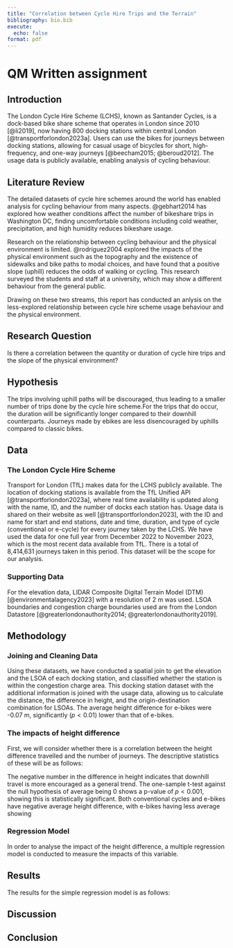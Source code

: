 ```yaml
---
title: "Correlation between Cycle Hire Trips and the Terrain"
bibliography: bio.bib
execute: 
  echo: false
format: pdf
---
```



# QM Written assignment

## Introduction


The London Cycle Hire Scheme (LCHS), known as Santander Cycles, is a dock-based bike share scheme that operates in London since 2010 [@li2019], now having 800 docking stations within central London [@transportforlondon2023a]. Users can use the bikes for journeys between docking stations, allowing for casual usage of bicycles for short, high-frequency, and one-way journeys [@beecham2015; @beroud2012]. The usage data is publicly available, enabling analysis of cycling behaviour.

## Literature Review

The detailed datasets of cycle hire schemes around the world has enabled analysis for cycling behaviour from many aspects.  @gebhart2014 has explored how weather conditions affect the number of bikeshare trips in Washington DC, finding uncomfortable conditions including cold weather, precipitation, and high humidity reduces bikeshare usage.

Research on the relationship between cycling behaviour and the physical environment is limited. @rodriguez2004 explored the impacts of the physical environment such as the topography and the existence of sidewalks and bike paths to modal choices, and have found that a positive slope (uphill) reduces the odds of walking or cycling. This research surveyed the students and staff at a university, which may show a different behaviour from the general public.

Drawing on these two streams, this report has conducted an anlysis on the less-explored relationship between cycle hire scheme usage behaviour and the physical environment.

## Research Question

Is there a correlation between the quantity or duration of cycle hire trips and the slope of the physical environment?

## Hypothesis

The trips involving uphill paths will be discouraged, thus leading to a smaller number of trips done by the cycle hire scheme.For the trips that do occur, the duration will be significantly longer compared to their downhill counterparts. Journeys made by ebikes are less disencouraged by uphills compared to classic bikes. 

## Data

### The London Cycle Hire Scheme

Transport for London (TfL) makes data for the LCHS publicly available. The location of docking stations is available from the TfL Unified API [@transportforlondon2023a], where real time availability is updated along with the name, ID, and the number of docks each station has. Usage data is shared on their website as well [@transportforlondon2023], with the ID and name for start and end stations, date and time, duration, and type of cycle (conventional or e-cycle) for every journey taken by the LCHS.
We have used the data for one full year from December 2022 to November 2023, which is the most recent data available from TfL. There is a total of 8,414,631 journeys taken in this period. This dataset will be the scope for our analysis.

### Supporting Data

For the elevation data, LIDAR Composite Digital Terrain Model (DTM) [@environmentalagency2023] with a resolution of 2 m was used. LSOA boundaries and congestion charge boundaries used are from the London Datastore [@greaterlondonauthority2014; @greaterlondonauthority2019]. 

## Methodology

### Joining and Cleaning Data

Using these datasets, we have conducted a spatial join to get the elevation and the LSOA of each docking station, and classified whether the station is within the congestion charge area. This docking station dataset with the additional information is joined with the usage data, allowing us to calculate the distance, the difference in height, and the origin-destination combination for LSOAs. 
The average height difference for e-bikes were -0.07 m, significantly ($p < 0.01$) lower than that of e-bikes.

### The impacts of height difference

First, we will consider whether there is a correlation between the height difference travelled and the number of journeys. 
The descriptive statistics of these will be as follows:

The negative number in the difference in height indicates that downhill travel is more encouraged as a general trend. The one-sample t-test against the null hypothesis of average being 0 shows a p-value of $p < 0.001$, showing this is statistically significant.
Both conventional cycles and e-bikes have negative average height difference, with e-bikes having less average showing 

### Regression Model 

In order to analyse the impact of the height difference, a multiple regression model is conducted to measure the impacts of this variable.





## Results

The results for the simple regression model is as follows:


## Discussion



## Conclusion




